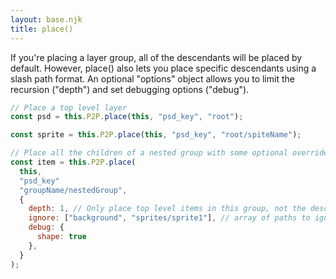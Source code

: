 ```yaml
---
layout: base.njk
title: place()
---
```


If you're placing a layer group, all of the descendants will be placed by default. However, place() also lets you place specific descendants using a slash path format. An optional "options" object allows you to limit the recursion ("depth") and set debugging options ("debug").

```js
// Place a top level layer
const psd = this.P2P.place(this, "psd_key", "root");

const sprite = this.P2P.place(this, "psd_key", "root/spiteName");

// Place all the children of a nested group with some optional overrides
const item = this.P2P.place(
  this,
  "psd_key"
  "groupName/nestedGroup",
  {
    depth: 1, // Only place top level items in this group, not the descendants
    ignore: ["background", "sprites/sprite1"], // array of paths to ignore
    debug: {
      shape: true
    },
  }
);
```
